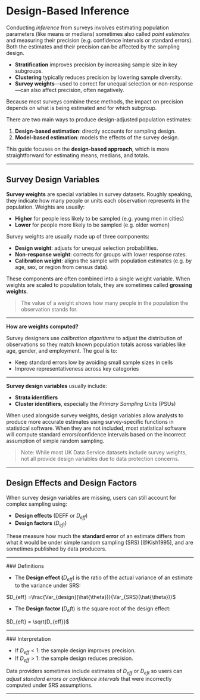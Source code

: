 # Design-Based Inference

Conducting *inference* from surveys involves estimating population
parameters (like means or medians) sometimes also called *point
estimates* and measuring their precision (e.g. confidence intervals or
                                          standard errors). Both the estimates and their precision can be affected
by the sampling design.

-   **Stratification** improves precision by increasing sample size in
key subgroups.
-   **Clustering** typically reduces precision by lowering sample
diversity.
-   **Survey weights**—used to correct for unequal selection or
non-response—can also affect precision, often negatively.

Because most surveys combine these methods, the impact on precision
depends on what is being estimated and for which subgroup.

There are two main ways to produce design-adjusted population estimates:
  
1.  **Design-based estimation**: directly accounts for sampling design.
2.  **Model-based estimation**: models the effects of the survey design.

This guide focuses on the **design-based approach**, which is more
straightforward for estimating means, medians, and totals.

------------------------------------------------------------------------
  
## Survey Design Variables
  
  **Survey weights** are special variables in survey datasets. Roughly
speaking, they indicate how many people or units each observation
represents in the population. Weights are usually:
  
  -   **Higher** for people less likely to be sampled (e.g. young men in
                                                       cities)
-   **Lower** for people more likely to be sampled (e.g. older women)

Survey weights are usually made up of three components:
  
  -   **Design weight**: adjusts for unequal selection probabilities.
-   **Non-response weight**: corrects for groups with lower response
rates.
-   **Calibration weight**: aligns the sample with population estimates
(e.g. by age, sex, or region from census data).

These components are often combined into a single weight variable. When
weights are scaled to population totals, they are sometimes called
**grossing weights**.

> The value of a weight shows how many people in the population the
> observation stands for.

------------------------------------------------------------------------
  
  **How are weights computed?**
  
  Survey designers use *calibration algorithms* to adjust the distribution
of observations so they match known population totals across variables
like age, gender, and employment. The goal is to:
  
  -   Keep standard errors low by avoiding small sample sizes in cells
-   Improve representativeness across key categories

------------------------------------------------------------------------
  
  **Survey design variables** usually include:
  
  -   **Strata identifiers**
  -   **Cluster identifiers**, especially the *Primary Sampling Units*
  (PSUs)

When used alongside survey weights, design variables allow analysts to
produce more accurate estimates using survey-specific functions in
statistical software. When they are not included, most statistical
software will compute standard errors/confidence intervals based on the
incorrect assumption of simple random sampling.

> Note: While most UK Data Service datasets include survey weights, not
> all provide design variables due to data protection concerns.

------------------------------------------------------------------------
  
## Design Effects and Design Factors
  
  When survey design variables are missing, users can still account for
complex sampling using:
  
  -   **Design effects** (DEFF or $D_{eff}$)
-   **Design factors** ($D_{eft}$)

These measure how much the **standard error** of an estimate differs
from what it would be under simple random sampling (SRS) [@Kish1995],
and are sometimes published by data producers.

------------------------------------------------------------------------
  
  ### Definitions
  
  -   The **Design effect (**$D_{eff}$) is the ratio of the actual
variance of an estimate to the variance under SRS:
  
  $D_{eff} =\frac{Var_{design}(\hat{\theta})}{Var_{SRS}(\hat{\theta})}$
  
  -   The **Design factor (**$D_eft$) is the square root of the
design effect:
  
  $D_{eft} = \sqrt{D_{eff}}$
  
  ------------------------------------------------------------------------
  
  ### Interpretation
  
  -   If $D_{eff} < 1$: the sample design improves precision.
-   If $D_{eff} > 1$: the sample design reduces precision.

Data providers sometimes include estimates of $D_{eff}$ or
$D_{eft}$ so users can *adjust standard errors or confidence
intervals* that were incorrectly computed under SRS assumptions.

------------------------------------------------------------------------
  
